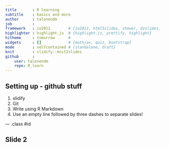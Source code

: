 ```yaml
---
title       : R learning
subtitle    : basics and more
author      : talonendm
job         : 
framework   : io2012        # {io2012, html5slides, shower, dzslides, ...}
highlighter : highlight.js  # {highlight.js, prettify, highlight}
hitheme     : tomorrow      # 
widgets     : []            # {mathjax, quiz, bootstrap}
mode        : selfcontained # {standalone, draft}
knit        : slidify::knit2slides
github      :
    user: talonendm
    repo: R_learn
---
```


## Setting up - github stuff

1. slidify
2. Git
3. Write using R Markdown
4. Use an empty line followed by three dashes to separate slides!

--- .class #id 

## Slide 2




